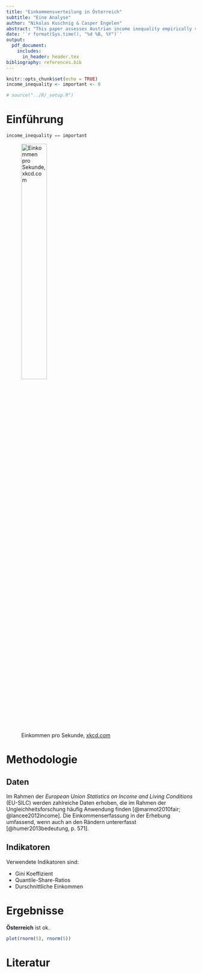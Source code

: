 ```yaml
---
title: "Einkommensverteilung in Österreich"
subtitle: "Eine Analyse"
author: "Nikolas Kuschnig & Casper Engelen"
abstract: "This paper assesses Austrian income inequality empirically via EU-SILC data. Multiple indicators are calculated, analysed and compared in the hope of creating a comprehensive overview of Austrian income inequality."
date: '`r format(Sys.time(), "%d %B, %Y")`'
output: 
  pdf_document:
    includes: 
      in_header: header.tex
bibliography: references.bib
---
```



```r
knitr::opts_chunk$set(echo = TRUE)
income_inequality <- important <- 0

# source("../R/_setup.R")
```

# Einführung

```r
income_inequality == important
```

![Einkommen pro Sekunde, [xkcd.com](https://what-if.xkcd.com/118/)](img/comparison.png){width=40%}

# Methodologie

## Daten
Im Rahmen der *European Union Statistics on Income and Living Conditions* (EU-SILC) werden zahlreiche Daten erhoben, die im Rahmen der Ungleichheitsforschung häufig Anwendung finden [@marmot2010fair; @lancee2012income]. Die Einkommenserfassung in der Erhebung umfassend, wenn auch an den Rändern untererfasst [@humer2013bedeutung, p. 571].

## Indikatoren
Verwendete Indikatoren sind:

- Gini Koeffizient
- Quantile-Share-Ratios
- Durschnittliche Einkommen

# Ergebnisse

**Österreich** ist ok.

```r
plot(rnorm(5), rnorm(5))
```


# Literatur
